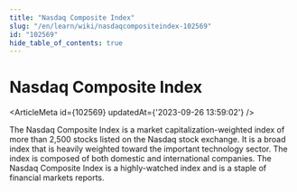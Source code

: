 ```yaml
---
title: "Nasdaq Composite Index"
slug: "/en/learn/wiki/nasdaqcompositeindex-102569"
id: "102569"
hide_table_of_contents: true
---
```



# Nasdaq Composite Index

<ArticleMeta id={102569} updatedAt={'2023-09-26 13:59:02'} />
<div className='border-solid border-b border-t-0 my-4 border-[var(--ifm-color-gray-300)]' />

The Nasdaq Composite Index is a market capitalization-weighted index of more than 2,500 stocks listed on the Nasdaq stock exchange. It is a broad index that is heavily weighted toward the important technology sector. The index is composed of both domestic and international companies. The Nasdaq Composite Index is a highly-watched index and is a staple of financial markets reports.
